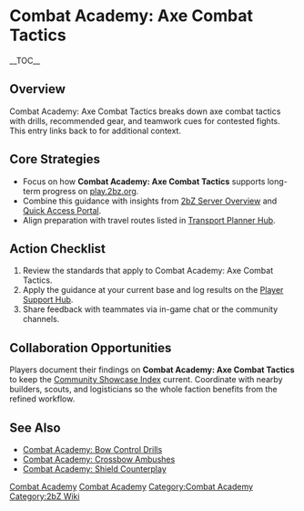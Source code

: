 {{Short description|Combat Academy: Axe Combat Tactics breaks down axe combat tactics with drills, recommended gear, and teamwork cues for contested fights}}
= Combat Academy: Axe Combat Tactics =
{{2bZ Navbox}}
__TOC__

== Overview ==
Combat Academy: Axe Combat Tactics breaks down axe combat tactics with drills, recommended
gear, and teamwork cues for contested fights. This entry links back to [[Category:Combat
Academy|Combat Academy]] for additional context.

== Core Strategies ==
* Focus on how '''Combat Academy: Axe Combat Tactics''' supports long-term progress on [[play.2bz.org]].
* Combine this guidance with insights from [[2bZ Server Overview]] and [[Quick Access Portal]].
* Align preparation with travel routes listed in [[Transport Planner Hub]].

== Action Checklist ==
# Review the [[Category:Combat Academy|Combat Academy]] standards that apply to Combat Academy: Axe Combat Tactics.
# Apply the guidance at your current base and log results on the [[Player Support Hub]].
# Share feedback with teammates via in-game chat or the community channels.

== Collaboration Opportunities ==
Players document their findings on '''Combat Academy: Axe Combat Tactics''' to keep the
[[Community Showcase Index]] current. Coordinate with nearby builders, scouts, and
logisticians so the whole faction benefits from the refined workflow.

== See Also ==
* [[Combat Academy: Bow Control Drills]]
* [[Combat Academy: Crossbow Ambushes]]
* [[Combat Academy: Shield Counterplay]]

[[Category:Combat Academy]]
[[Category:2bZ Wiki]]
